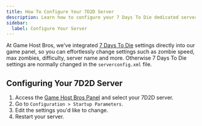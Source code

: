 ```yaml
---
title: How To Configure Your 7D2D Server
description: Learn how to configure your 7 Days To Die dedicated server
sidebar:
  label: Configure Your Server
---
```


At Game Host Bros, we've integrated [7 Days To Die](https://www.gamehostbros.com/7-days-to-die-server-hosting/) settings directly into our game panel, so you can effortlessly change settings such as zombie speed, max zombies, difficulty, server name and more. Otherwise 7 Days To Die settings are normally changed in the `serverconfig.xml` file.

## Configuring Your 7D2D Server

<Steps>

1. Access the [Game Host Bros Panel](https://panel.gamehostbros.com/) and select your 7D2D server.
2. Go to `Configuration > Startup Parameters`.
3. Edit the settings you'd like to change.
4. Restart your server.
</Steps>